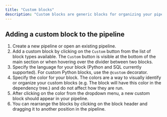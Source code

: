 ```yaml
---
title: "Custom blocks"
description: "Custom blocks are generic blocks for organizing your pipeline that may not fit into any of the other category of blocks. Unlike Scratchpad blocks, Custom blocks are executed as part of the pipeline."
---
```


## Adding a custom block to the pipeline

1. Create a new pipeline or open an existing pipeline.
2. Add a custom block by clicking on the `Custom` button from the list of block types available.
The `Custom` button is visible at the bottom of the main section or when hovering over the divider between two blocks.
3. Specify the language for your block (Python and SQL currently supported). For custom Python blocks, use the `@custom` decorator.
4. Specify the color for your block. The colors are a way to visually identify or organize your custom blocks (e.g. The block will have this color in the dependency tree.) and do not affect how they are run.
5. After clicking on the color from the dropdown menu, a new custom block should appear in your pipeline.
6. You can rearrange the blocks by clicking on the block header and dragging it to another position in the pipeline.
